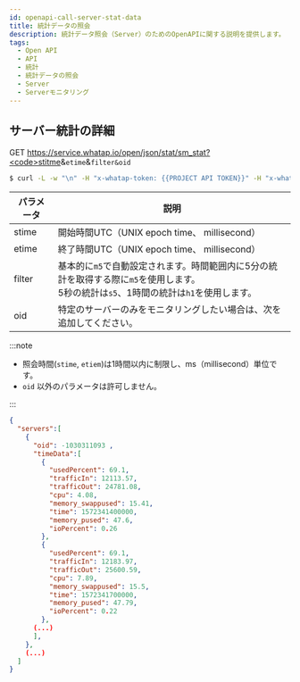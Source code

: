```yaml
---
id: openapi-call-server-stat-data
title: 統計データの照会
description: 統計データ照会（Server）のためのOpenAPIに関する説明を提供します。
tags:
  - Open API
  - API
  - 統計
  - 統計データの照会
  - Server
  - Serverモニタリング
---
```


## サーバー統計の詳細

<span class='apitype'>GET</span> https://service.whatap.io/open/json/stat/sm_stat?<code>stitme</code>&<code>etime</code>&<code>filter</code><code>&oid</code>

```bash title='command'
$ curl -L -w "\n" -H "x-whatap-token: {{PROJECT API TOKEN}}" -H "x-whatap-pcode: {{projectCode}}" "https://service.whatap.io/open/json/stat/sm_stat?stime=시작UTC&etime=종료UTC&filter=m5&oid=0"
```

| パラメータ  | 説明                                                                                |
| ------ | --------------------------------------------------------------------------------- |
| stime  | 開始時間UTC（UNIX epoch time、 millisecond）                                             |
| etime  | 終了時間UTC（UNIX epoch time、 millisecond）                                             |
| filter | 基本的に`m5`で自動設定されます。時間範囲内に5分の統計を取得する際に`m5`を使用します。<br/>5秒の統計は`s5`、1時間の統計は`h1`を使用します。 |
| oid    | 特定のサーバーのみをモニタリングしたい場合は、次を追加してください。                                                |

:::note

-   照会時間(`stime`, `etiem`)は1時間以内に制限し、ms（millisecond）単位です。
-   `oid` 以外のパラメータは許可しません。

:::

```json title='response'
{
  "servers":[
    {
      "oid": -1030311093 ,
      "timeData":[
        {
          "usedPercent": 69.1,
          "trafficIn": 12113.57,
          "trafficOut": 24781.08,
          "cpu": 4.08,
          "memory_swappused": 15.41,
          "time": 1572341400000,
          "memory_pused": 47.6,
          "ioPercent": 0.26
        },
        {
          "usedPercent": 69.1,
          "trafficIn": 12183.97,
          "trafficOut": 25600.59,
          "cpu": 7.89,
          "memory_swappused": 15.5,
          "time": 1572341700000,
          "memory_pused": 47.79,
          "ioPercent": 0.22
        },
      (...)
      ],
    },
    (...)
  ]
}
```
